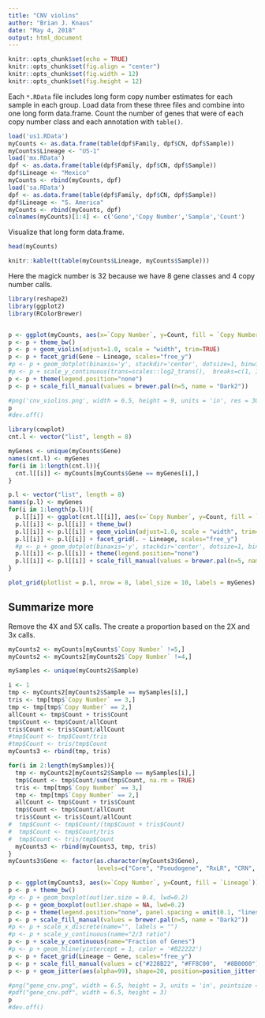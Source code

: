 ```yaml
---
title: "CNV violins"
author: "Brian J. Knaus"
date: "May 4, 2018"
output: html_document
---
```


```r
knitr::opts_chunk$set(echo = TRUE)
knitr::opts_chunk$set(fig.align = "center")
knitr::opts_chunk$set(fig.width = 12)
knitr::opts_chunk$set(fig.height = 12)
```

Each `*.RData` file includes long form copy number estimates for each sample in each group.
Load data from these three files and combine into one long form data.frame.
Count the number of genes that were of each copy number class and each annotation with `table()`.

```r
load('us1.RData')
myCounts <- as.data.frame(table(dpf$Family, dpf$CN, dpf$Sample))
myCounts$Lineage <- "US-1"
load('mx.RData')
dpf <- as.data.frame(table(dpf$Family, dpf$CN, dpf$Sample))
dpf$Lineage <- "Mexico"
myCounts <- rbind(myCounts, dpf)
load('sa.RData')
dpf <- as.data.frame(table(dpf$Family, dpf$CN, dpf$Sample))
dpf$Lineage <- "S. America"
myCounts <- rbind(myCounts, dpf)
colnames(myCounts)[1:4] <- c('Gene','Copy Number','Sample','Count')
```

Visualize that long form data.frame.

```r
head(myCounts)

knitr::kable(t(table(myCounts$Lineage, myCounts$Sample)))
```

Here the magick number is 32 because we have 8 gene classes and 4 copy number calls.


```r
library(reshape2)
library(ggplot2)
library(RColorBrewer)


p <- ggplot(myCounts, aes(x=`Copy Number`, y=Count, fill = `Copy Number`)) 
p <- p + theme_bw()
p <- p + geom_violin(adjust=1.0, scale = "width", trim=TRUE)
p <- p + facet_grid(Gene ~ Lineage, scales="free_y")
#p <- p + geom_dotplot(binaxis='y', stackdir='center', dotsize=1, binwidth = 2)
#p <- p + scale_y_continuous(trans=scales::log2_trans(),  breaks=c(1, 10, 100, 800))
p <- p + theme(legend.position="none")
p <- p + scale_fill_manual(values = brewer.pal(n=5, name = "Dark2"))
```


```r
#png('cnv_violins.png', width = 6.5, height = 9, units = 'in', res = 300)
p
#dev.off()
```



```r
library(cowplot)
cnt.l <- vector("list", length = 8)

myGenes <- unique(myCounts$Gene)
names(cnt.l) <- myGenes
for(i in 1:length(cnt.l)){
  cnt.l[[i]] <- myCounts[myCounts$Gene == myGenes[i],]
}

p.l <- vector("list", length = 8)
names(p.l) <- myGenes
for(i in 1:length(p.l)){
  p.l[[i]] <- ggplot(cnt.l[[i]], aes(x=`Copy Number`, y=Count, fill = `Copy Number`)) 
  p.l[[i]] <- p.l[[i]] + theme_bw()
  p.l[[i]] <- p.l[[i]] + geom_violin(adjust=1.0, scale = "width", trim=TRUE)
  p.l[[i]] <- p.l[[i]] + facet_grid(. ~ Lineage, scales="free_y")
  #p <- p + geom_dotplot(binaxis='y', stackdir='center', dotsize=1, binwidth = 2)
  p.l[[i]] <- p.l[[i]] + theme(legend.position="none")
  p.l[[i]] <- p.l[[i]] + scale_fill_manual(values = brewer.pal(n=5, name = "Dark2"))
}

```


```r
plot_grid(plotlist = p.l, nrow = 8, label_size = 10, labels = myGenes)
```


## Summarize more

Remove the 4X and 5X calls.
The create a proportion based on the 2X and 3x calls.


```r
myCounts2 <- myCounts[myCounts$`Copy Number` !=5,]
myCounts2 <- myCounts2[myCounts2$`Copy Number` !=4,]

mySamples <- unique(myCounts2$Sample)

i <- 1
tmp <- myCounts2[myCounts2$Sample == mySamples[i],]
tris <- tmp[tmp$`Copy Number` == 3,]
tmp <- tmp[tmp$`Copy Number` == 2,]
allCount <- tmp$Count + tris$Count
tmp$Count <- tmp$Count/allCount
tris$Count <- tris$Count/allCount
#tmp$Count <- tmp$Count/tris
#tmp$Count <- tris/tmp$Count
myCounts3 <- rbind(tmp, tris)

for(i in 2:length(mySamples)){
  tmp <- myCounts2[myCounts2$Sample == mySamples[i],]
  tmp$Count <- tmp$Count/sum(tmp$Count, na.rm = TRUE)
  tris <- tmp[tmp$`Copy Number` == 3,]
  tmp <- tmp[tmp$`Copy Number` == 2,]
  allCount <- tmp$Count + tris$Count
  tmp$Count <- tmp$Count/allCount
  tris$Count <- tris$Count/allCount
#  tmp$Count <- tmp$Count/(tmp$Count + tris$Count)
#  tmp$Count <- tmp$Count/tris
#  tmp$Count <- tris/tmp$Count
  myCounts3 <- rbind(myCounts3, tmp, tris)
}
myCounts3$Gene <- factor(as.character(myCounts3$Gene),
                         levels=c("Core", "Pseudogene", "RxLR", "CRN", "CAZy", "NPP1", "SCR", "Elicitin"))
```


```r
p <- ggplot(myCounts3, aes(x=`Copy Number`, y=Count, fill = `Lineage`)) 
p <- p + theme_bw()
#p <- p + geom_boxplot(outlier.size = 0.4, lwd=0.2)
p <- p + geom_boxplot(outlier.shape = NA, lwd=0.2)
p <- p + theme(legend.position="none", panel.spacing = unit(0.1, "lines"))
p <- p + scale_fill_manual(values = brewer.pal(n=5, name = "Dark2"))
#p <- p + scale_x_discrete(name="", labels = "")
#p <- p + scale_y_continuous(name="2/3 ratio")
p <- p + scale_y_continuous(name="Fraction of Genes")
#p <- p + geom_hline(yintercept = 1, color = '#B22222')
p <- p + facet_grid(Lineage ~ Gene, scales="free_y")
p <- p + scale_fill_manual(values = c("#228B22", "#FF8C00",  "#8B0000"))
p <- p + geom_jitter(aes(alpha=99), shape=20, position=position_jitter(0.2)) + scale_shape_manual(values = 1) 

```


```r
#png("gene_cnv.png", width = 6.5, height = 3, units = 'in', pointsize = 12, res = 300)
#pdf("gene_cnv.pdf", width = 6.5, height = 3)
p
#dev.off()
```


